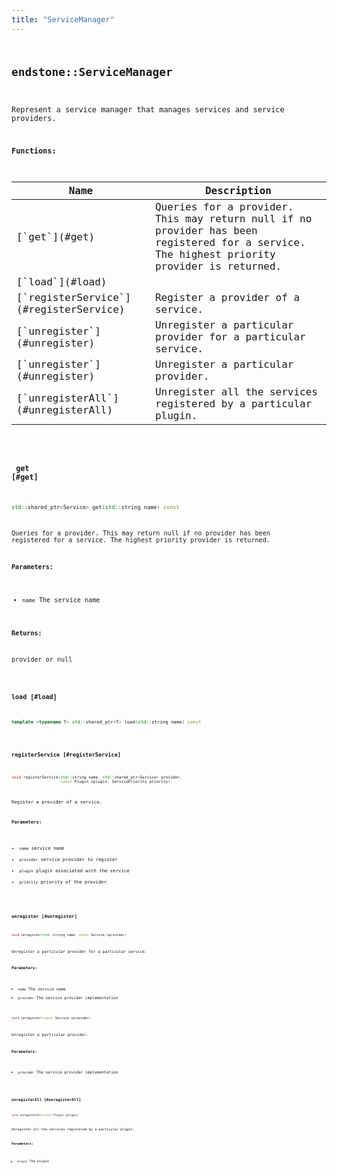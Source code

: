 ```yaml
---
title: "ServiceManager"
---
```


## <code className="doc-symbol doc-symbol-class"/> endstone::ServiceManager

Represent a service manager that manages services and service providers.


















**Functions:**

<table>
<thead>
   <tr>
      <th>Name</th>
      <th>Description</th>
   </tr>
</thead>
<tbody>
<tr key="classendstone_1_1_service_manager_1a329a71e32b64af8ed4df189f3976739f">
    <td>[`get`](#get)</td>
    <td>Queries for a provider. This may return null if no provider has been registered for a service. The highest priority provider is returned.</td>
</tr>
<tr key="classendstone_1_1_service_manager_1ac2fcb33a1d0fc89902100b7244fa55b0">
    <td>[`load`](#load)</td>
    <td></td>
</tr>
<tr key="classendstone_1_1_service_manager_1a8fbe97b8dcbc297e6386f0e6c1c6e3f6">
    <td>[`registerService`](#registerService)</td>
    <td>Register a provider of a service.</td>
</tr>
<tr key="classendstone_1_1_service_manager_1ad6e9b9f07037a0fa971697bf9de486ec">
    <td>[`unregister`](#unregister)</td>
    <td>Unregister a particular provider for a particular service.</td>
</tr>
<tr key="classendstone_1_1_service_manager_1aa8f39bf20330d57e8d3d242645ef5109">
    <td>[`unregister`](#unregister)</td>
    <td>Unregister a particular provider.</td>
</tr>
<tr key="classendstone_1_1_service_manager_1af62f98b2abdd3fa261d372dd10b5d831">
    <td>[`unregisterAll`](#unregisterAll)</td>
    <td>Unregister all the services registered by a particular plugin.</td>
</tr>
</tbody>
</table>

### <code className="doc-symbol doc-symbol-function"/> get [#get]

```cpp
std::shared_ptr<Service> get(std::string name) const
```

Queries for a provider. This may return null if no provider has been registered for a service. The highest priority provider is returned.





**Parameters:**


* `name` The service name 



**Returns:**

provider or null 





        
### <code className="doc-symbol doc-symbol-function"/> load [#load]

```cpp
template <typename T> std::shared_ptr<T> load(std::string name) const
```
### <code className="doc-symbol doc-symbol-function"/> registerService [#registerService]

```cpp
void registerService(std::string name, std::shared_ptr<Service> provider,
                     const Plugin &plugin, ServicePriority priority)
```

Register a provider of a service.





**Parameters:**


* `name` service name 
* `provider` service provider to register 
* `plugin` plugin associated with the service 
* `priority` priority of the provider 




        
### <code className="doc-symbol doc-symbol-function"/> unregister [#unregister]



```cpp
void unregister(std::string name, const Service &provider)
```

Unregister a particular provider for a particular service.





**Parameters:**


* `name` The service name 
* `provider` The service provider implementation 




        

```cpp
void unregister(const Service &provider)
```

Unregister a particular provider.





**Parameters:**


* `provider` The service provider implementation 




        
### <code className="doc-symbol doc-symbol-function"/> unregisterAll [#unregisterAll]

```cpp
void unregisterAll(const Plugin &plugin)
```

Unregister all the services registered by a particular plugin.





**Parameters:**


* `plugin` The plugin 




        